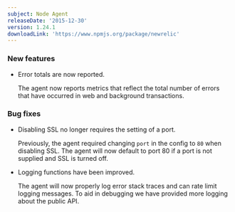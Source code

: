 ```yaml
---
subject: Node Agent
releaseDate: '2015-12-30'
version: 1.24.1
downloadLink: 'https://www.npmjs.org/package/newrelic'
---
```


### New features

* Error totals are now reported.

  The agent now reports metrics that reflect the total number of errors that have occurred in web and background transactions.

### Bug fixes

* Disabling SSL no longer requires the setting of a port.

  Previously, the agent required changing `port` in the config to `80` when disabling SSL. The agent will now default to port 80 if a port is not supplied and SSL is turned off.
* Logging functions have been improved.

  The agent will now properly log error stack traces and can rate limit logging messages. To aid in debugging we have provided more logging about the public API.
